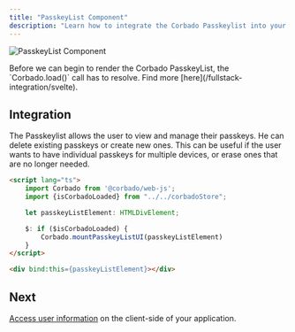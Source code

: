 ```yaml
---
title: "PasskeyList Component"
description: "Learn how to integrate the Corbado Passkeylist into your Svelte or SvelteKit application."
---
```




![PasskeyList Component](/images/frontend-integration/ui-components/passkeylist/passkeylist.webp)

<Warning>
    Before we can begin to render the Corbado PasskeyList, the `Corbado.load()` call has to resolve.
    Find more [here](/fullstack-integration/svelte).
</Warning>

## Integration

The Passkeylist allows the user to view and manage their passkeys.
He can delete existing passkeys or create new ones.
This can be useful if the user wants to have individual passkeys for multiple devices, or erase ones
that are no longer needed.

```html routes/+page.svelte
<script lang="ts">
    import Corbado from '@corbado/web-js';
    import {isCorbadoLoaded} from "../../corbadoStore";

    let passkeyListElement: HTMLDivElement;

    $: if ($isCorbadoLoaded) {
        Corbado.mountPasskeyListUI(passkeyListElement)
    }
</script>

<div bind:this={passkeyListElement}></div>
```

<StylingTranslationCards />

## Next

[Access user information](/fullstack-integration/svelte/authentication-state-client) on the client-side of your application.